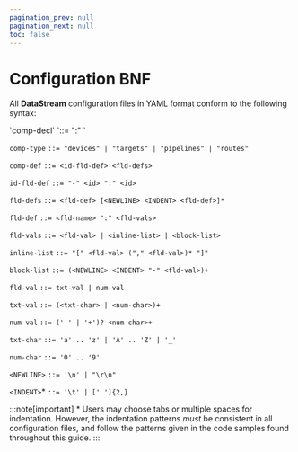 ```yaml
---
pagination_prev: null
pagination_next: null
toc: false
---
```


# Configuration BNF

All **DataStream** configuration files in YAML format conform to the following syntax:

<TermTable>
   <TermCol>`comp-decl`</TermCol>
   <DefCol>`::= <comp-type> ":" <NEWLINE> <INDENT> <comp-def>`</DefCol>

   <TermCol>`comp-type`</TermCol>
   <DefCol>`::= "devices" | "targets" | "pipelines" | "routes"`</DefCol>

   <TermCol>`comp-def`</TermCol>
   <DefCol>`::= <id-fld-def> <fld-defs>`</DefCol>

   <TermCol>`id-fld-def`</TermCol>
   <DefCol>`::= "-" <id> ":" <id>`</DefCol>

   <TermCol>`fld-defs`</TermCol>
   <DefCol>`::= <fld-def> [<NEWLINE> <INDENT> <fld-def>]*`</DefCol>

   <TermCol>`fld-def`</TermCol>
   <DefCol>`::= <fld-name> ":" <fld-vals>`</DefCol>

   <TermCol>`fld-vals`</TermCol>
   <DefCol>`::= <fld-val> | <inline-list> | <block-list>`</DefCol>
   
   <TermCol>`inline-list`</TermCol>
   <DefCol>`::= "[" <fld-val> ("," <fld-val>)* "]"`</DefCol>

   <TermCol>`block-list`</TermCol>
   <DefCol>`::= (<NEWLINE> <INDENT> "-" <fld-val>)+`</DefCol>

   <TermCol>`fld-val`</TermCol>
   <DefCol>`::= txt-val | num-val`</DefCol>

   <TermCol>`txt-val`</TermCol>
   <DefCol>`::= (<txt-char> | <num-char>)+`</DefCol>

   <TermCol>`num-val`</TermCol>
   <DefCol>`::= ('-' | '+')? <num-char>+`</DefCol>

   <TermCol>`txt-char`</TermCol>
   <DefCol>`::= 'a' .. 'z' | 'A' .. 'Z' | '_'`</DefCol>

   <TermCol>`num-char`</TermCol>
   <DefCol>`::= '0' .. '9'`</DefCol>

   <TermCol>`<NEWLINE>`</TermCol>
   <DefCol>`::= '\n' | "\r\n" `</DefCol>

   <TermCol>`<INDENT>`*</TermCol>
   <DefCol>`::= '\t' | [' ']{2,} `</DefCol>
</TermTable>

:::note[important]
\* Users may choose tabs or multiple spaces for indentation. However, the indentation patterns _must_ be consistent in all configuration files, and follow the patterns given in the code samples found throughout this guide.
:::
